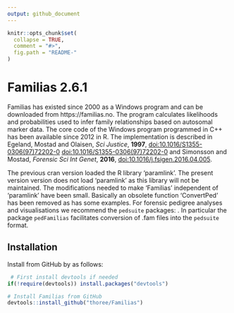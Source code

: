 ```yaml
---
output: github_document
---
```


<!-- README.md is generated from README.Rmd. Please edit that file -->

```r
knitr::opts_chunk$set(
  collapse = TRUE,
  comment = "#>",
  fig.path = "README-"
)
```

# Familias 2.6.1

Familias has existed since 2000 as a Windows program and can be downloaded from https://familias.no.  The program calculates likelihoods and probabilities used to infer family relationships based on autosomal marker data. The core code of the Windows program programmed in C++ has been available since 2012 in R. 
The implementation is described in Egeland, Mostad and Olaisen,
*Sci Justice*, **1997**, <doi:10.1016/S1355-0306(97)72202-0>
[doi:10.1016/S1355-0306(97)72202-0](https://doi:10.1016/S1355-0306(97)72202-0)
and Simonsson and Mostad,
*Forensic Sci Int Genet*, **2016**,
[doi:10.1016/j.fsigen.2016.04.005](https://doi:10.1016/j.fsigen.2016.04.005).


The previous cran version loaded the R library 'paramlink'.
The present version version does not load 'paramlink' as this library will not be maintained. The modifications needed to make 'Familias' independent of 'paramlink' have been small.
Basically an obsolete function 'ConvertPed' has been removed as has some examples.
For forensic pedigree analyses and 
visualisations we recommend the `pedsuite` packages: 
\url{https://magnusdv.github.io/pedsuite/}. In particular the package 
`pedFamilias` facilitates conversion of .fam files into the `pedsuite` format.

## Installation

Install from GitHub by as follows:
```r
 # First install devtools if needed
if(!require(devtools)) install.packages("devtools")

# Install Familias from GitHub
devtools::install_github("thoree/Familias")
```

